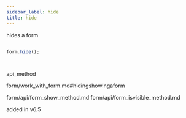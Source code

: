 ```yaml
---
sidebar_label: hide
title: hide
---
```



          


<Short>
hides a form





</Short>


~~~js

form.hide();




~~~
 api_method

<Descr>






</Descr>


form/work_with_form.md#hidingshowingaform

 
form/api/form_show_method.md
form/api/form_isvisible_method.md



 added in v6.5

